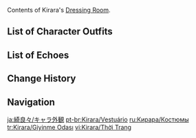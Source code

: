 {{CharacterTabs}}
Contents of Kirara's [[Dressing Room]].

==List of Character Outfits==
{{Outfits by Category Table|Kirara Outfits|nocharacter=1}}

==List of Echoes==
{{Echoes by Category Table|Kirara Echoes|nocharacter=1}}

==Change History==
{{Change History|3.7}}

==Navigation==
{{Character Navbox|Dressing Room}}

[[ja:綺良々/キャラ外観]]
[[pt-br:Kirara/Vestuário]]
[[ru:Кирара/Костюмы]]
[[tr:Kirara/Giyinme Odası]]
[[vi:Kirara/Thời Trang]]